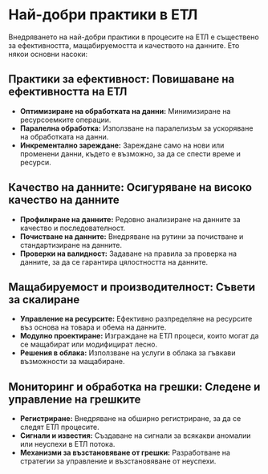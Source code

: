 # Най-добри практики в ЕТЛ

Внедряването на най-добри практики в процесите на ЕТЛ е съществено за ефективността, мащабируемостта и качеството на данните. Ето някои основни насоки:

## Практики за ефективност: Повишаване на ефективността на ЕТЛ

- **Оптимизиране на обработката на данни:** Минимизиране на ресурсоемките операции.
- **Паралелна обработка:** Използване на паралелизъм за ускоряване на обработката на данни.
- **Инкрементално зареждане:** Зареждане само на нови или променени данни, където е възможно, за да се спести време и ресурси.

## Качество на данните: Осигуряване на високо качество на данните

- **Профилиране на данните:** Редовно анализиране на данните за качество и последователност.
- **Почистване на данните:** Внедряване на рутини за почистване и стандартизиране на данните.
- **Проверки на валидност:** Задаване на правила за проверка на данните, за да се гарантира цялостността на данните.

## Мащабируемост и производителност: Съвети за скалиране

- **Управление на ресурсите:** Ефективно разпределяне на ресурсите въз основа на товара и обема на данните.
- **Модулно проектиране:** Изграждане на ЕТЛ процеси, които могат да се мащабират или модифицират лесно.
- **Решения в облака:** Използване на услуги в облака за гъвкави възможности за мащабиране.

## Мониторинг и обработка на грешки: Следене и управление на грешките

- **Регистриране:** Внедряване на обширно регистриране, за да се следят ЕТЛ процесите.
- **Сигнали и известия:** Създаване на сигнали за всякакви аномалии или неуспехи в ЕТЛ потока.
- **Механизми за възстановяване от грешки:** Разработване на стратегии за управление и възстановяване от неуспехи.